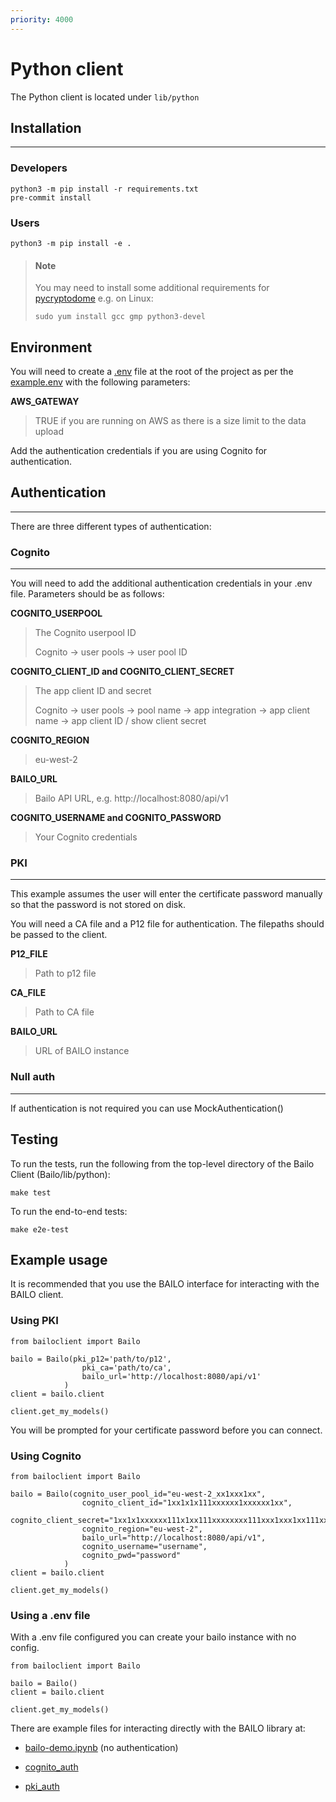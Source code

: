 ```yaml
---
priority: 4000
---
```



# Python client

The Python client is located under `lib/python`

## Installation

---

### Developers

```
python3 -m pip install -r requirements.txt
pre-commit install
```

### Users

```
python3 -m pip install -e .
```

> #### Note
>
> You may need to install some additional requirements for
> [pycryptodome](https://pycryptodome.readthedocs.io/en/latest/src/installation.html) e.g. on Linux:
>
> ```
> sudo yum install gcc gmp python3-devel
> ```

## Environment

You will need to create a [.env](https://pypi.org/project/python-dotenv/#getting-started) file at the root of the
project as per the [example.env](./examples/resources/example.env) with the following parameters:

**AWS_GATEWAY**

> TRUE if you are running on AWS as there is a size limit to the data upload

Add the authentication credentials if you are using Cognito for authentication.

## Authentication

---

There are three different types of authentication:

### Cognito

---

You will need to add the additional authentication credentials in your .env file. Parameters should be as follows:

**COGNITO_USERPOOL**

> The Cognito userpool ID
>
> Cognito -> user pools -> user pool ID

**COGNITO_CLIENT_ID and COGNITO_CLIENT_SECRET**

> The app client ID and secret
>
> Cognito -> user pools -> pool name -> app integration -> app client name -> app client ID / show client secret

**COGNITO_REGION**

> eu-west-2

**BAILO_URL**

> Bailo API URL, e.g. http://localhost:8080/api/v1

**COGNITO_USERNAME and COGNITO_PASSWORD**

> Your Cognito credentials

### PKI

---

This example assumes the user will enter the certificate password manually so that the password is not stored on disk.

You will need a CA file and a P12 file for authentication. The filepaths should be passed to the client.

**P12_FILE**

> Path to p12 file

**CA_FILE**

> Path to CA file

**BAILO_URL**

> URL of BAILO instance

### Null auth

---

If authentication is not required you can use MockAuthentication()

## Testing

To run the tests, run the following from the top-level directory of the Bailo Client (Bailo/lib/python):

```
make test
```

To run the end-to-end tests:

```
make e2e-test
```

## Example usage

It is recommended that you use the BAILO interface for interacting with the BAILO client.

### Using PKI

```
from bailoclient import Bailo

bailo = Bailo(pki_p12='path/to/p12',
                pki_ca='path/to/ca',
                bailo_url='http://localhost:8080/api/v1'
            )
client = bailo.client

client.get_my_models()
```

You will be prompted for your certificate password before you can connect.

### Using Cognito

```
from bailoclient import Bailo

bailo = Bailo(cognito_user_pool_id="eu-west-2_xx1xxx1xx",
                cognito_client_id="1xx1x1x111xxxxxx1xxxxxx1xx",
                cognito_client_secret="1xx1x1xxxxxx111x1xx111xxxxxxxx111xxx1xxx1xx111xx11x",
                cognito_region="eu-west-2",
                bailo_url="http://localhost:8080/api/v1",
                cognito_username="username",
                cognito_pwd="password"
            )
client = bailo.client

client.get_my_models()

```

### Using a .env file

With a .env file configured you can create your bailo instance with no config.

```
from bailoclient import Bailo

bailo = Bailo()
client = bailo.client

client.get_my_models()

```

There are example files for interacting directly with the BAILO library at:

- [bailo-demo.ipynb](./examples/bailo-demo.ipynb) (no authentication)

- [cognito_auth](./examples/cognito_client.py)

- [pki_auth](./examples/pki_client.py)

